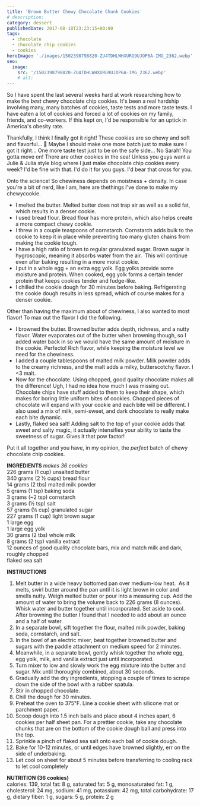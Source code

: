 ```yaml
---
title: 'Brown Butter Chewy Chocolate Chunk Cookies'
# description:
category: dessert
publishedDate: 2017-08-10T23:23:15+00:00
tags:
  - chocolate
  - chocolate chip cookies
  - cookies
heroImage: './images/1502398798820-ZU4TDHLWHXURG9UJOP6A-IMG_2362.webp'
seo:
  image:
    src: '/1502398798820-ZU4TDHLWHXURG9UJOP6A-IMG_2362.webp'
    # alt:
---
```



<div class="sqs-html-content">
	<p>
		So I have spent the last several weeks hard at work researching how to make
		the <em>best </em>chewy chocolate chip cookies. It's been a real hardship
		involving many, many batches of cookies, taste tests and more taste tests. I
		have eaten a lot of cookies and forced a lot of cookies on my family,
		friends, and co-workers. If this kept on, I'd be responsible for an uptick
		in America's obesity rate. 
	</p>
</div>
<div
	class="image-block-outer-wrapper layout-caption-below design-layout-inline"
	data-test="image-block-inline-outer-wrapper"
>
	<figure class="sqs-block-image-figure intrinsic">
		<div
			class="image-block-wrapper"
			data-animation-role="image"
			data-animation-override=""
		>
			<div class="sqs-image-shape-container-element has-aspect-ratio">
				<Picture
					src={ContentImage1}
					alt="Brown Butter Chewy Chocolate Chunk Cookies | Sarah Makes Stuff"
				></Picture>
			</div>
		</div>
	</figure>
</div>
<div class="sqs-html-content">
	<p>
		Thankfully, I think I finally got it right! These cookies are so chewy and
		soft and flavorful... 🤤 Maybe I should make one more batch just to make
		sure I got it right... One more taste test just to be on the safe side... No
		Sarah! You gotta move on! There are other cookies in the sea! Unless you
		guys want a Julie &amp; Julia style blog where I just make chocolate chip
		cookies every week? I'd be fine with that. I'd do it for you guys. I'd bear
		that cross for you. 
	</p>
</div>
<div
	class="image-block-outer-wrapper layout-caption-below design-layout-inline"
	data-test="image-block-inline-outer-wrapper"
>
	<figure class="sqs-block-image-figure intrinsic">
		<div
			class="image-block-wrapper"
			data-animation-role="image"
			data-animation-override=""
		>
			<div class="sqs-image-shape-container-element has-aspect-ratio">
				<Picture
					src={ContentImage2}
					alt="Brown Butter Chewy Chocolate Chunk Cookies | Sarah Makes Stuff"
				></Picture>
			</div>
		</div>
	</figure>
</div>
<div class="sqs-html-content">
	<p>
		Onto the science! So chewiness depends on moistness + density. In case
		you're a bit of nerd, like I am, here are thethings I've done to make my
		chewy<em></em>cookie. 
	</p>
	<ul>
		<li>
			I melted the butter. Melted butter does not trap air as well as a solid
			fat, which results in a denser cookie.
		</li>
		<li>
			I used bread flour. Bread flour has more protein, which also helps create
			a more compact chewy cookie.
		</li>
		<li>
			I threw in a couple teaspoons of cornstarch. Cornstarch adds bulk to the
			cookie to keep it in place while preventing too many gluten chains from
			making the cookie tough.
		</li>
		<li>
			I have a high ratio of brown to regular granulated sugar. Brown sugar is
			hygroscopic, meaning it absorbs water from the air.  This will continue
			even after baking resulting in a more moist cookie. 
		</li>
		<li>
			I put in a whole egg + an extra egg yolk. Egg yolks provide some moisture
			and protein. When cooked, egg yolk forms a certain tender protein that
			keeps cookies tender and fudge-like. 
		</li>
		<li>
			I chilled the cookie dough for 30 minutes before baking. Refrigerating the
			cookie dough results in less spread, which of course makes for a denser
			cookie. 
		</li>
	</ul>
</div>
<div
	class="image-block-outer-wrapper layout-caption-below design-layout-inline"
	data-test="image-block-inline-outer-wrapper"
>
	<figure class="sqs-block-image-figure intrinsic">
		<div
			class="image-block-wrapper"
			data-animation-role="image"
			data-animation-override=""
		>
			<div class="sqs-image-shape-container-element has-aspect-ratio">
				<Picture
					src={ContentImage3}
					alt="Brown Butter Chewy Chocolate Chunk Cookies | Sarah Makes Stuff"
				></Picture>
			</div>
		</div>
	</figure>
</div>
<div class="sqs-html-content">
	<p>
		Other than having the maximum about of chewiness, I also wanted to most
		flavor! To max out the flavor I did the following. 
	</p>
	<ul>
		<li>
			I browned the butter. Browned butter adds depth, richness, and a nutty
			flavor. Water evaporates out of the butter when browning though, so I
			added water back in so we would have the same amount of moisture in the
			cookie. Perfecto! Rich flavor, while keeping the moisture level we need
			for the chewiness. 
		</li>
		<li>
			I added a couple tablespoons of malted milk powder. Milk powder adds to
			the creamy richness, and the malt adds a milky, butterscotchy flavor. I
			&lt;3 malt.
		</li>
		<li>
			Now for the chocolate. Using chopped, good quality chocolate makes all the
			difference! Ugh, I had no idea how much I was missing out. Chocolate chips
			have stuff added to them to keep their shape, which makes for boring
			little uniform bites of cookies. Chopped pieces of chocolate will expand
			with your cookie and each bite will be different. I also used a mix of
			milk, semi-sweet, and dark chocolate to really make each bite dynamic.
		</li>
		<li>
			Lastly, flaked sea salt! Adding salt to the top of your cookie adds that
			sweet and salty magic, it actually intensifies your ability to taste the
			sweetness of sugar. Gives it that pow factor!
		</li>
	</ul>
</div>
<div
	class="image-block-outer-wrapper layout-caption-below design-layout-inline"
	data-test="image-block-inline-outer-wrapper"
>
	<figure class="sqs-block-image-figure intrinsic">
		<div
			class="image-block-wrapper"
			data-animation-role="image"
			data-animation-override=""
		>
			<div class="sqs-image-shape-container-element has-aspect-ratio">
				<Picture
					src={ContentImage4}
					alt="Brown Butter Chewy Chocolate Chunk Cookies | Sarah Makes Stuff"
				></Picture>
			</div>
		</div>
	</figure>
</div>
<div class="sqs-html-content">
	<p>
		Put it all together and you have, in my opinion, the <em>perfect </em>batch
		of chewy chocolate chip cookies. 
	</p>
</div>
<div
	class="image-block-outer-wrapper layout-caption-below design-layout-inline"
	data-test="image-block-inline-outer-wrapper"
>
	<figure class="sqs-block-image-figure intrinsic">
		<div
			class="image-block-wrapper"
			data-animation-role="image"
			data-animation-override=""
		>
			<div class="sqs-image-shape-container-element has-aspect-ratio">
				<Picture
					src={ContentImage5}
					alt="Brown Butter Chewy Chocolate Chunk Cookies | Sarah Makes Stuff"
				></Picture>
			</div>
		</div>
	</figure>
</div>
<div class="sqs-html-content">
	<p>
		<strong>INGREDIENTS </strong>
		<em>makes 36 cookies</em>
		<br />
		226 grams (1 cup) unsalted butter
		<br />
		340 grams (2 ½ cups) bread flour
		<br />
		14 grams (2 tbs) malted milk powder
		<br />5 grams (1 tsp) baking soda
		<br />3 grams (~2 tsp) cornstarch
		<br />3 grams (½ tsp) salt
		<br />
		57 grams (¼ cup) granulated sugar
		<br />
		227 grams (1 cup) light brown sugar
		<br />1 large egg
		<br />1 large egg yolk
		<br />
		30 grams (2 tbs) whole milk
		<br />8 grams (2 tsp) vanilla extract
		<br />
		12 ounces of good quality chocolate bars, mix and match milk and dark,
		roughly chopped
		<br />
		flaked sea salt
	</p>
	<p>
		<strong>INSTRUCTIONS</strong>
	</p>
	<ol>
		<li>
			Melt butter in a wide heavy bottomed pan over medium-low heat.  As it
			melts, swirl butter around the pan until it is light brown in color and
			smells nutty. Weigh melted butter or pour into a measuring cup. Add the
			amount of water to bring the volume back to 226 grams (8 ounces). Whisk
			water and butter together until incorporated. Set aside to cool. After
			browning the butter I found that I needed to add about an ounce and a half
			of water. 
		</li>
		<li>
			In a separate bowl, sift together the flour, malted milk powder, baking
			soda, cornstarch, and salt. 
		</li>
		<li>
			In the bowl of an electric mixer, beat together browned butter and sugars
			with the paddle attachment on medium speed for 2 minutes.
		</li>
		<li>
			Meanwhile, in a separate bowl, gently whisk together the whole egg, egg
			yolk, milk, and vanilla extract just until incorporated.
		</li>
		<li>
			Turn mixer to low and slowly work the egg mixture into the butter and
			sugar. Mix until thoroughly combined, about 30 seconds.
		</li>
		<li>
			Gradually add the dry ingredients, stopping a couple of times to scrape
			down the side of the bowl with a rubber spatula.
		</li>
		<li>Stir in chopped chocolate. </li>
		<li>Chill the dough for 30 minutes.</li>
		<li>
			Preheat the oven to 375℉. Line a cookie sheet with silicone mat or
			parchment paper. 
		</li>
		<li>
			Scoop dough into 1.5 inch balls and place about 4 inches apart, 6 cookies
			per half sheet pan. For a prettier cookie, take any chocolate chunks that
			are on the bottom of the cookie dough ball and press into the top.
		</li>
		<li>Sprinkle a pinch of flaked sea salt onto each ball of cookie dough.</li>
		<li>
			Bake for 10-12 minutes, or until edges have browned slightly, err on the
			side of underbaking.
		</li>
		<li>
			Let cool on sheet for about 5 minutes before transferring to cooling rack
			to let cool completely
		</li>
	</ol>
	<p>
		<strong>NUTRITION (36 cookies)</strong>
		<br />
		calories: 139, total fat: 8 g, saturated fat: 5 g, monosaturated fat: 1 g,
		cholesterol: 24 mg, sodium: 41 mg, potassium: 42 mg, total carbohydrate: 17
		g, dietary fiber: 1 g, sugars: 5 g, protein: 2 g
	</p>
</div>
